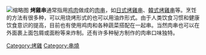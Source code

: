 {{unreferenced|time=2012-01-15T10:20:05+00:00}}
[[File:Dak-kkochi.jpg|缩略图]]
'''烤雞串'''通常指用[[鸡肉|鸡肉]]做成的[[肉串|肉串]]，如[[日式烤雞串|日式烤雞串]]、[[韓式烤雞串|韓式烤雞串]]等。烹饪的方法有很多种，可以用烧烤形式的也可以用油炸形式。由于人类饮食习惯和健康饮食意识的提高，目前也有使用鸡肉和各种蔬菜搭配在一起串。当然肉串也可以在外面裹上面包屑或面粉等来炸制。还有许多种秘方制作的肉串口味独特。


[[Category:烤雞|Category:烤雞]]
[[Category:串燒|Category:串燒]]